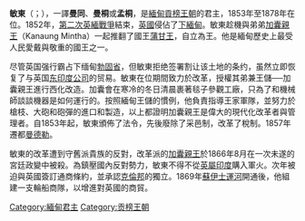 {{Infobox monarch
| type                 = monarch
| name               =敏東<br>{{lang-my-Mymr|မင်းတုန်းမင်း}}
| title              = 
| image              =-Mindon Min-2.JPG
| caption            =敏東
| succession           = [[缅甸君主列表|缅甸国王]]
| reign              =1853年2月18日–1878年10月1日
| coronation         = 1854年7月6日
| investiture        =
| predecessor        =[[蒲甘王|蒲甘王]]
| successor          =[[錫袍|錫袍]] 
| reg-type             = [[副王_(東南亞)|副王]]
| regent               = {{link-en|加南敏塔|Kanaung Mintha}}<br>[[錫袍|錫袍]] 
|succession1          = [[緬甸|緬甸]][[副王_(東南亞)|副王]]
|reign1               = 1846年11月17日 – 1853年2月18日
|reign-type1 = 任職
|coronation1 = [[蒲甘王|蒲甘王]]
|cor-type1 = 任命
|predecessor1         = [[蒲甘王|蒲甘]]
|successor1           = {{link-en|加南敏塔|Kanaung Mintha}}
| full name          =Maung Lwin
| birth_date         =1808年7月8日
| birth_place        =[[阿瓦|阿瓦]]
| death_date         ={{death date and age|1878|10|1|1808|7|8}}
| death_place        =[[曼德勒|曼德勒]]
| burial_date        =
| burial_place       =
| queen              =
| consort            = Setkya Dewi
| spouse             =
| spouse 1            =
| spouse 2             =
| spouse 3           =
| spouse 4           =
| spouse 5           =
| spouse 6           =
| spouse 7           =
| offspring          = 
| royal house        =
| dynasty            =[[貢榜王朝|貢榜王朝]] 
| father             =[[沙耶瓦底王|沙耶瓦底王]]
| mother             =Chandra Mata Mahay
| children           =
| religion           =[[上座部佛教|上座部佛教]]
}}
{{Burmese characters}}
'''敏東'''（{{my|m=မင်းတုန်းမင်း|y=Mindon Min}}；{{bd|1808年|7月8日|1878年|10月1日|}}），一譯'''曼同'''、'''曼桐'''或'''孟桐'''，是[[緬甸|緬甸]][[貢榜王朝|貢榜王朝]]的君主，1853年至1878年在位。1852年，[[第二次英緬戰爭|第二次英緬戰爭]]結束，[[英國|英國]]侵佔了[[下緬甸|下緬甸]]。敏東趁機與弟弟[[加囊親王|加囊親王]]（Kanaung Mintha）一起推翻了國王[[蒲甘王|蒲甘王]]，自立為王。他是緬甸歷史上最受人民愛戴與敬重的國王之一。

尽管英国强行霸占下缅甸[[勃固省|勃固省]]，但敏東拒绝签署割让该土地的条约，虽然立即恢复了与英国[[东印度公司|东印度公司]]的贸易。敏東在位期間致力於改革，授權其弟兼王儲──加囊親王進行西化改造。加囊會在寒冷的冬日清晨裹著毯子參觀工廠，只為了和機械師談談機器是如何運行的。按照緬甸王儲的慣例，他負責指導王家軍隊，並努力於槍枝、大砲和砲彈的進口和製造，以上都證明加囊親王是偉大的現代化改革者與管理者。自1853年起，敏東頒佈了法令，先後廢除了采邑制，改革了稅制。1857年遷都[[曼德勒|曼德勒]]。

敏東的改革遭到守舊派貴族的反對，改革派的[[加囊親王|加囊親王]]於1866年8月在一次未遂的宮廷政變中被殺。為鎮壓國內反對勢力，敏東不得不從[[英屬印度|英屬印度]]購入軍火。次年被迫與英國簽訂通商條約，並承認[[克倫邦|克倫邦]]的獨立。1869年[[蘇伊士運河|蘇伊士運河]]開通後，他組建一支輪船商隊，以增進對英國的商貿。


{{start box}}
{{s-reg}}
{{s-before|[[蒲甘王|蒲甘王]]}}
{{s-title|[[缅甸君主列表|缅甸国王]]|1853年–1878年}}
{{s-after|[[錫袍|錫袍]]}}
{{s-roy}}
{{s-before|[[蒲甘王|蒲甘]]}}
{{s-ttl|title=[[缅甸|缅甸]][[副王_(東南亞)|副王]]|years=1846年–1853年}}
{{s-aft|after= {{link-en|加南敏塔|Kanaung Mintha}} }}
{{end box}}

{{Authority control}}
{{Burmese monarchs}}
[[Category:緬甸君主|Category:緬甸君主]]
[[Category:贡榜王朝|Category:贡榜王朝]]